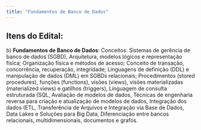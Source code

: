 ```yaml
---
title: "Fundamentos de Banco de Dados"
---
```


## Itens do Edital:

b\) **Fundamentos de Banco de Dados**: Conceitos: Sistemas de gerência de banco de dados (SGBD), Arquitetura, modelos lógicos e representação física; Organização física e métodos de acesso; Conceito de transação, concorrência, recuperação, integridade; Linguagens de definição (DDL) e manipulação de dados (DML) em SGBDs relacionais; Procedimentos (stored procedures), funções (functions), visões (views), visões materializadas (materialized views) e gatilhos (triggers), Linguagem de consulta estruturada (SQL, Avaliação de modelos de dados, Técnicas de engenharia reversa para criação e atualização de modelos de dados, Integração dos dados (ETL, Transferência de Arquivos e Integração via Base de Dados, Data Lakes e Soluções para Big Data, Diferenciação entre bancos relacionais, multidimensionais, documentos e grafos.
